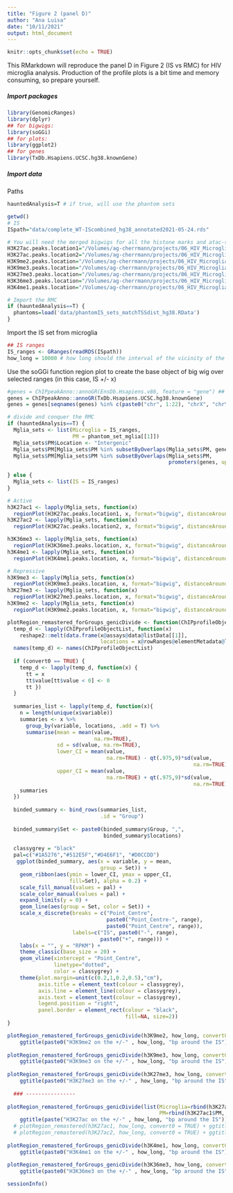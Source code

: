 ```yaml
---
title: "Figure 2 (panel D)"
author: "Ana Luisa"
date: "10/11/2021"
output: html_document
---
```


```r
knitr::opts_chunk$set(echo = TRUE)
```

This RMarkdown will reproduce the panel D in Figure 2 (IS vs RMC) for HIV microglia analysis. 
Production of the profile plots is a bit time and memory consuming, so prepare yourself. 

##### Import packages
```r
library(GenomicRanges)
library(dplyr)
## for bigwigs:
library(soGGi)
## for plots:
library(ggplot2)
## for genes
library(TxDb.Hsapiens.UCSC.hg38.knownGene)
```

##### Import data  
Paths
```r
hauntedAnalysis=T # if true, will use the phantom sets 

getwd()
# IS
ISpath="data/complete_WT-IScombined_hg38_annotated2021-05-24.rds"

# You will need the merged bigwigs for all the histone marks and atac-seq
H3K27ac.peaks.location1="/Volumes/ag-cherrmann/projects/06_HIV_Microglia/data/chip/microglia_lusic/pipeline_run_PE/Mglia/mock/H3K27ac/bw/Mglia_mock_H3K27ac_RPKM_None_subtract.bw"
H3K27ac.peaks.location2="/Volumes/ag-cherrmann/projects/06_HIV_Microglia/data/chip/microglia_lusic/pipeline_run_SE_H3K27ac/mglia/mock/H3K27ac/bw/mglia_mock_H3K27ac_RPKM_None_subtract.bw"
H3K9me2.peaks.location="/Volumes/ag-cherrmann/projects/06_HIV_Microglia/data/chip/microglia_lusic/pipeline_run_PE/Mglia/mock/H3K9me2/bw/Mglia_mock_H3K9me2_RPKM_None_subtract.bw"
H3K9me3.peaks.location="/Volumes/ag-cherrmann/projects/06_HIV_Microglia/data/chip/microglia_17-02-21/mglia/uninf/H3K9me3/bw/mglia_uninf_H3K9me3_RPKM_None_subtract.bw"
H3K27me3.peaks.location="/Volumes/ag-cherrmann/projects/06_HIV_Microglia/data/chip/microglia_12-10-20/mglia/uninf/H3K27me3/bw/mglia_uninf_H3K27me3_RPKM_None_subtract.bw"
H3K36me3.peaks.location="/Volumes/ag-cherrmann/projects/06_HIV_Microglia/data/chip/microglia_12-10-20/mglia/uninf/H3K36me3/bw/mglia_uninf_H3K36me3_RPKM_None_subtract.bw"
H3K4me1.peaks.location="/Volumes/ag-cherrmann/projects/06_HIV_Microglia/data/chip/microglia_17-02-21/mglia/uninf/H3K4me1/bw/mglia_uninf_H3K4me1_RPKM_None_subtract.bw"

# Import the RMC
if (hauntedAnalysis==T) {
  phantoms=load('data/phantomIS_sets_matchTSSdist_hg38.RData')
}
```
  
Import the IS set from microglia 
```r
## IS ranges
IS_ranges <- GRanges(readRDS(ISpath))
how_long = 10000 # how long should the interval of the vicinity of the IS be
```

Use the soGGi function region plot to create the base object of big wig over selected ranges (in this case, IS +/- x)
```r
#genes = ChIPpeakAnno::annoGR(EnsDb.Hsapiens.v86, feature = "gene") ## the original but not working
genes = ChIPpeakAnno::annoGR(TxDb.Hsapiens.UCSC.hg38.knownGene)
genes = genes[seqnames(genes) %in% c(paste0("chr", 1:22), "chrX", "chrY")]

# divide and conquer the RMC
if (hauntedAnalysis==T) {
  Mglia_sets <- list(Microglia = IS_ranges, 
                     PM = phantom_set_mglia[[1]])
  Mglia_sets$PM$Location <- "Intergenic" 
  Mglia_sets$PM[Mglia_sets$PM %in% subsetByOverlaps(Mglia_sets$PM, genes)]$Location <- "Genic" 
  Mglia_sets$PM[Mglia_sets$PM %in% subsetByOverlaps(Mglia_sets$PM, 
                                                    promoters(genes, upstream = 2000, downstream=0))]$Location <- "Genic" 
  
} else {
  Mglia_sets <- list(IS = IS_ranges)
}

```


```r
# Active
h3K27ac1 <- lapply(Mglia_sets, function(x) 
  regionPlot(H3K27ac.peaks.location1, x, format="bigwig", distanceAround = how_long))
h3K27ac2 <- lapply(Mglia_sets, function(x) 
  regionPlot(H3K27ac.peaks.location2, x, format="bigwig", distanceAround = how_long))

h3K36me3 <- lapply(Mglia_sets, function(x) 
  regionPlot(H3K36me3.peaks.location, x, format="bigwig", distanceAround = how_long)) 
h3K4me1 <- lapply(Mglia_sets, function(x) 
  regionPlot(H3K4me1.peaks.location, x, format="bigwig", distanceAround = how_long)) 

# Repressive
h3K9me3 <- lapply(Mglia_sets, function(x) 
  regionPlot(H3K9me3.peaks.location, x, format="bigwig", distanceAround = how_long)) 
h3K27me3 <- lapply(Mglia_sets, function(x) 
  regionPlot(H3K27me3.peaks.location, x, format="bigwig", distanceAround = how_long)) 
h3K9me2 <- lapply(Mglia_sets, function(x) 
  regionPlot(H3K9me2.peaks.location, x, format="bigwig", distanceAround = how_long)) 
```


```r
plotRegion_remastered_forGroups_genicDivide <- function(ChIPprofileObjectList, range, convert0){
  temp_d <- lapply(ChIPprofileObjectList, function(x) 
    reshape2::melt(data.frame(x@assays@data@listData[[1]],
                              locations = x@rowRanges@elementMetadata@listData[["Location"]])))
  names(temp_d) <- names(ChIPprofileObjectList)
  
  if (convert0 == TRUE) {
    temp_d <- lapply(temp_d, function(x) {
      tt = x
      tt$value[tt$value < 0] <- 0 
      tt })
  }
  
  summaries_list <- lapply(temp_d, function(x){
    n = length(unique(x$variable))
    summaries <- x %>% 
      group_by(variable, locations, .add = T) %>% 
      summarise(mean = mean(value, 
                            na.rm=TRUE),
                sd = sd(value, na.rm=TRUE),
                lower_CI = mean(value, 
                                na.rm=TRUE) - qt(.975,9)*sd(value, 
                                                            na.rm=TRUE)/sqrt(n),
                upper_CI = mean(value, 
                                na.rm=TRUE) + qt(.975,9)*sd(value, 
                                                            na.rm=TRUE)/sqrt(n))
    summaries
  })
  
  binded_summary <- bind_rows(summaries_list, 
                              .id = "Group") 
  
  binded_summary$Set <- paste0(binded_summary$Group, ",",
                               binded_summary$locations)
  
  classygrey = "black"
  pal=c("#1A5276","#512E5F","#D4E6F1", "#D0CCDD")
   ggplot(binded_summary, aes(x = variable, y = mean, 
                              group = Set)) + 
    geom_ribbon(aes(ymin = lower_CI, ymax = upper_CI, 
                    fill=Set), alpha = 0.2) +
    scale_fill_manual(values = pal) +
    scale_color_manual(values = pal) +
    expand_limits(y = 0) +
    geom_line(aes(group = Set, color = Set)) +
    scale_x_discrete(breaks = c("Point_Centre", 
                                paste0("Point_Centre-", range), 
                                paste0("Point_Centre", range)),
                     labels=c("IS", paste0("-", range), 
                              paste0("+", range))) +
    labs(x = "", y = "RPKM") +
    theme_classic(base_size = 20) +
    geom_vline(xintercept = "Point_Centre", 
               linetype="dotted", 
               color = classygrey) +
    theme(plot.margin=unit(c(0.2,1,0.2,0.5),"cm"), 
          axis.title = element_text(colour = classygrey), 
          axis.line = element_line(colour = classygrey), 
          axis.text = element_text(colour = classygrey), 
          legend.position = "right",
          panel.border = element_rect(colour = "black", 
                                      fill=NA, size=2))
}

```
  
  
```r
plotRegion_remastered_forGroups_genicDivide(h3K9me2, how_long, convert0 = TRUE) + 
    ggtitle(paste0("H3K9me2 on the +/-" , how_long, "bp around the IS"))
  
plotRegion_remastered_forGroups_genicDivide(h3K9me3, how_long, convert0 = TRUE) + 
    ggtitle(paste0("H3K9me3 on the +/-" , how_long, "bp around the IS"))
  
plotRegion_remastered_forGroups_genicDivide(h3K27me3, how_long, convert0 = TRUE) + 
    ggtitle(paste0("H3K27me3 on the +/-" , how_long, "bp around the IS"))
  
  ### ----------------
  
plotRegion_remastered_forGroups_genicDivide(list(Microglia=rbind(h3K27ac1$Microglia, h3K27ac2$Microglia),
                                                 PM=rbind(h3K27ac1$PM, h3K27ac2$PM)), how_long, convert0 = TRUE) + 
    ggtitle(paste("H3K27ac on the +/-" , how_long, "bp around the IS"))
  # plotRegion_remastered(h3K27ac1, how_long, convert0 = TRUE) + ggtitle(paste("H3K27ac on the +/-" , how_long, "bp around the IS"))
  # plotRegion_remastered(h3K27ac2, how_long, convert0 = TRUE) + ggtitle(paste("H3K27ac on the +/-" , how_long, "bp around the IS"))
  
plotRegion_remastered_forGroups_genicDivide(h3K4me1, how_long, convert0 = TRUE) + 
    ggtitle(paste0("H3K4me1 on the +/-" , how_long, "bp around the IS"))
  
plotRegion_remastered_forGroups_genicDivide(h3K36me3, how_long, convert0 = TRUE) + 
    ggtitle(paste0("H3K36me3 on the +/-" , how_long, "bp around the IS"))
```


```r
sessionInfo()
```




